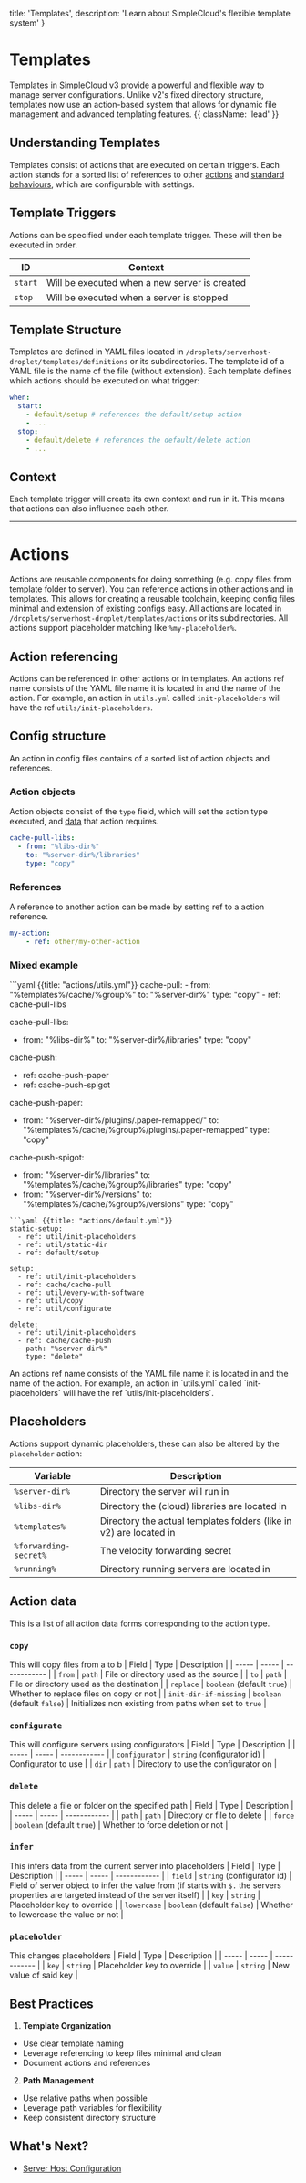 
  title: 'Templates',
  description: 'Learn about SimpleCloud\'s flexible template system'
}

# Templates

Templates in SimpleCloud v3 provide a powerful and flexible way to manage server configurations. Unlike v2's fixed directory structure, templates now use an action-based system that allows for dynamic file management and advanced templating features. {{ className: 'lead' }}

## Understanding Templates

Templates consist of actions that are executed on certain triggers. Each action stands for a sorted list of references to other [actions](#actions) and [standard behaviours](#action-types), which are configurable with settings.

## Template Triggers
Actions can be specified under each template trigger. These will then be executed in order.

|ID| Context |
|-- | ------ |
| `start` | Will be executed when a new server is created |
| `stop` | Will be executed when a server is stopped |

## Template Structure

Templates are defined in YAML files located in `/droplets/serverhost-droplet/templates/definitions` or its subdirectories. The template id of a YAML file is the name of the file (without extension). Each template defines which actions should be executed on what trigger:

```yaml
when:
  start:
    - default/setup # references the default/setup action
    - ...
  stop:
    - default/delete # references the default/delete action
    - ...
```

## Context
Each template trigger will create its own context and run in it. This means that actions can also influence each other.

***

# Actions

Actions are reusable components for doing something (e.g. copy files from template folder to server).
You can reference actions in other actions and in templates. This allows for creating a reusable toolchain, keeping config files minimal and extension of existing configs easy.
All actions are located in `/droplets/serverhost-droplet/templates/actions` or its subdirectories. All actions support placeholder matching like `%my-placeholder%`.

## Action referencing
Actions can be referenced in other actions or in templates. An actions ref name consists of the YAML file name it is located in and the name of the action. For example, an action in `utils.yml` called `init-placeholders` will have the ref `utils/init-placeholders`.

## Config structure
An action in config files contains of a sorted list of action objects and references.

### Action objects
Action objects consist of the `type` field, which will set the action type executed, and [data](#action-data) that action requires.

```yaml
cache-pull-libs:
  - from: "%libs-dir%"
    to: "%server-dir%/libraries"
    type: "copy"
```
### References
A reference to another action can be made by setting ref to a action reference.
```yaml
my-action:
    - ref: other/my-other-action
```

### Mixed example
<CodeGroup>
```yaml {{title: "actions/utils.yml"}}
cache-pull:
  - from: "%templates%/cache/%group%"
    to: "%server-dir%"
    type: "copy"
  - ref: cache-pull-libs

cache-pull-libs:
  - from: "%libs-dir%"
    to: "%server-dir%/libraries"
    type: "copy"

cache-push:
  - ref: cache-push-paper
  - ref: cache-push-spigot

cache-push-paper:
  - from: "%server-dir%/plugins/.paper-remapped/"
    to: "%templates%/cache/%group%/plugins/.paper-remapped"
    type: "copy"

cache-push-spigot:
  - from: "%server-dir%/libraries"
    to: "%templates%/cache/%group%/libraries"
    type: "copy"
  - from: "%server-dir%/versions"
    to: "%templates%/cache/%group%/versions"
    type: "copy"
```
```yaml {{title: "actions/default.yml"}}
static-setup:
  - ref: util/init-placeholders
  - ref: util/static-dir
  - ref: default/setup

setup:
  - ref: util/init-placeholders
  - ref: cache/cache-pull
  - ref: util/every-with-software
  - ref: util/copy
  - ref: util/configurate

delete:
  - ref: util/init-placeholders
  - ref: cache/cache-push
  - path: "%server-dir%"
    type: "delete"
```
</CodeGroup>

<Note>
    An actions ref name consists of the YAML file name it is located in and the name of the action. For example, an action in `utils.yml` called `init-placeholders` will have the ref `utils/init-placeholders`.
</Note>

## Placeholders

Actions support dynamic placeholders, these can also be altered by the `placeholder` action:

| Variable | Description |
|----------|-------------|
| `%server-dir%` | Directory the server will run in |
| `%libs-dir%` | Directory the (cloud) libraries are located in |
| `%templates%` | Directory the actual templates folders (like in v2) are located in |
| `%forwarding-secret%` | The velocity forwarding secret |
| `%running%` | Directory running servers are located in |

## Action data
This is a list of all action data forms corresponding to the action type.

### `copy`
This will copy files from a to b
| Field | Type | Description |
| ----- | ----- | ------------ |
| `from` | `path` | File or directory used as the source |
| `to` | `path` | File or directory used as the destination |
| `replace` | `boolean` (default `true`) | Whether to replace files on copy or not |
| `init-dir-if-missing` | `boolean` (default `false`) | Initializes non existing from paths when set to `true` |

### `configurate`
This will configure servers using configurators
| Field | Type | Description |
| ----- | ----- | ------------ |
| `configurator` | `string` (configurator id) | Configurator to use |
| `dir` | `path` | Directory to use the configurator on |

### `delete`
This delete a file or folder on the specified path
| Field | Type | Description |
| ----- | ----- | ------------ |
| `path` | `path` | Directory or file to delete |
| `force` | `boolean` (default `true`) | Whether to force deletion or not |

### `infer`
This infers data from the current server into placeholders
| Field | Type | Description |
| ----- | ----- | ------------ |
| `field` | `string` (configurator id) | Field of server object to infer the value from (if starts with `$.` the servers properties are targeted instead of the server itself) |
| `key` | `string` | Placeholder key to override |
| `lowercase` | `boolean` (default `false`) | Whether to lowercase the value or not |

### `placeholder`
This changes placeholders
| Field | Type | Description |
| ----- | ----- | ------------ |
| `key` | `string` | Placeholder key to override |
| `value` | `string` | New value of said key |


## Best Practices

1. **Template Organization**
- Use clear template naming
- Leverage referencing to keep files minimal and clean
- Document actions and references

2. **Path Management**
- Use relative paths when possible
- Leverage path variables for flexibility
- Keep consistent directory structure

## What's Next?

- [Server Host Configuration](/droplet/serverhost)
